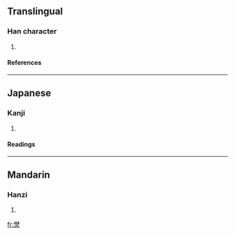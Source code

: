 ==Translingual==
===Han character===
{{Han char|rn=86|rad=火|as=12|sn=16|four=|canj=木木火 (DDF), X木木火 (XDDF)}}
# {{defn|Han|sort=火12}}
====References====
{{Han ref|kx=0683.090|dkj=19421|dj=1095.090|hdz=32232.110|uh=71D3|ud=29139}}

----
==Japanese==
===Kanji===
{{ja-kanji|grade=|rs=火12}}
# {{defn|Japanese}} 
====Readings====
{{ja-readings|on=[[ふん]] (fun), [[ぶん]] (bun), [[はん]] (han), [[ぼん]] (bon)|kun=[[やく]] (yaku), [[やきがり]] (yakigari)}}

----
==Mandarin==
===Hanzi===
{{cmn-hanzi|pin=[[fēn]] ([[fen1]]), [[fén]] ([[fen2]])|wg=fen<sup>1</sup>, fen<sup>2</sup>}}
# {{defn|Mandarin}}

[[fr:燓]]